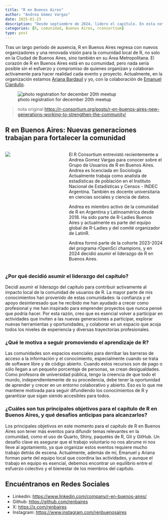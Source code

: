 ```yaml
---
title: "R en Buenos Aires"
author: "Andrea Gómez Vargas"
date: 2025-01-23
description: "Desde septiembre de 2024, lidero el capítulo. En esta nota, comparto en español la entrevista a rConsortium sobre su objetivo."
categories: [R, comunidad, Buenos Aires, rconsortium]
type: post
---
```



Tras un largo periodo de ausencia, R en Buenos Aires regresa con nuevos organizadores y una renovada visión para la comunidad local de R, no solo en la Ciudad de Buenos Aires, sino también en su Área Metropolitana. El corazón de R en Buenos Aires está en su comunidad, pero nada sería posible sin el esfuerzo y compromiso de quienes organizan y colaboran activamente para hacer realidad cada evento y proyecto. Actualmente, en la organización estamos [Ariana Bardauil](https://github.com/ariibard) y yo, con la colaboración de [Emanuel Ciardullo](https://github.com/ECiardullo). 


![photo registration for december 20th meetup](renBA-2.jpg)

> nota original  [https://r-consortium.org/posts/r-en-buenos-aires-new-generations-working-to-strengthen-the-community/](https://r-consortium.org/posts/r-en-buenos-aires-new-generations-working-to-strengthen-the-community/)


## R en Buenos Aires: Nuevas generaciones trabajan para fortalecer la comunidad


:::::: columns
::: {.column width="30%"}

![](renBA.png)
:::

::: {.column width="5%"}
:::

::: {.column width="65%"}
El R Consortium entrevistó recientemente a Andrea Gomez Vargas para conocer sobre el Grupo de Usuarios de R en Buenos Aires. Andrea es licenciada en Sociología. Actualmente trabaja como analista de estadísticas de población en el Instituto Nacional de Estadísticas y Censos - INDEC Argentina. También es docente universitaria en ciencias sociales y ciencia de datos.

Andrea es miembro activo de la comunidad de R en Argentina y Latinoamérica desde 2018. Ha sido parte de R-Ladies Buenos Aires y actualmente es parte del equipo global de R-Ladies y del comité organizador de LatinR.

Andrea formó parte de la cohorte 2023-2024 del programa rOpenSci champions, y en 2024 decidió asumir el liderazgo de R en Buenos Aires.

:::
::::::



### ¿Por qué decidió asumir el liderazgo del capítulo?

Decidí asumir el liderazgo del capítulo para contribuir activamente al impacto local de la comunidad de usuarios de R. La mayor parte de mis conocimientos han provenido de estas comunidades: la confianza y el apoyo desinteresado que he recibido me han ayudado a crecer como profesional y me han inspirado para emprender proyectos que nunca pensé que podría hacer. Por esta razón, creo que es esencial volver a participar en actividades que inviten a las nuevas generaciones a participar, explorar nuevas herramientas y oportunidades, y colaborar en un espacio que acoja todos los niveles de experiencia y diversas trayectorias profesionales.


### ¿Qué le motiva a seguir promoviendo el aprendizaje de R?

Las comunidades son espacios esenciales para derribar las barreras de acceso a la información y el conocimiento, especialmente cuando se trata de software libre y de código abierto. Cuando estos recursos son de pago o sólo llegan a un pequeño porcentaje de personas, se crean desigualdades. Como profesora de universidad pública, tengo la creencia de que todo el mundo, independientemente de su procedencia, debe tener la oportunidad de aprender y crecer en un entorno colaborativo y abierto. Eso es lo que me mantiene motivada para seguir difundiendo los conocimientos de R y garantizar que sigan siendo accesibles para todos.

### ¿Cuáles son tus principales objetivos para el capítulo de R en Buenos Aires, y qué desafíos anticipas para alcanzarlos?

Los principales objetivos en este momento para el capítulo de R en Buenos Aires son tener más eventos para difundir temas relevantes en la comunidad, como el uso de Quarto, Shiny, paquetes de R, Git y GitHub. Un desafío clave es asegurar que el trabajo voluntario no nos abrume ni nos lleve al agotamiento, ya que organizar estos eventos requiere mucho trabajo detrás de escena. Actualmente, además de mí, Emanuel y Ariana forman parte del equipo local que coordina las actividades, y aunque el trabajo en equipo es esencial, debemos encontrar un equilibrio entre el esfuerzo colectivo y el bienestar de los miembros del capítulo.

## Encuéntranos en Redes Sociales

-   Linkedin: <https://www.linkedin.com/company/r-en-buenos-aires/>
-   Github: <https://github.com/renbaires>
-   X: [https://x.com/renbaires](https://github.com/renbaires)\
-   Instagram: [https://www.instagram.com/renbuenosaires](https://github.com/renbaires)


